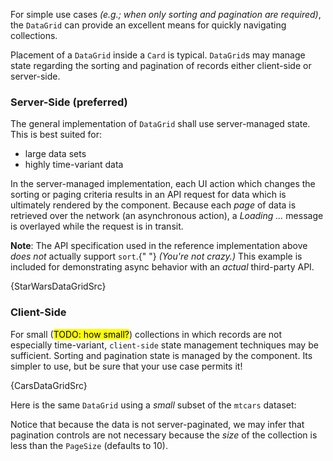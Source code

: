 
For simple use cases _(e.g.; when only sorting and pagination are required)_, the `DataGrid` can provide an excellent means for quickly navigating collections.

Placement of a `DataGrid` inside a <Link to="/components/cards">`Card`</Link> is typical. `DataGrid`s may manage state regarding the sorting and pagination of records either client-side or server-side.

### Server-Side (preferred)

The general implementation of `DataGrid` shall use server-managed state. This is best suited for:

- large data sets
- highly time-variant data

In the server-managed implementation, each UI action which changes the sorting or paging criteria results in an API request for data which is ultimately rendered by the component. Because each _page_ of data is retrieved over the network (an asynchronous action), a _Loading ..._ message is overlayed while the request is in transit.

<StarWarsDataGrid />

<Alert color="info">
  <strong>Note</strong>: The API specification used in the reference
  implementation above <em>does not</em> actually support <code>sort</code>.{" "}
  <em>(You're not crazy.)</em> This example is included for demonstrating async
  behavior with an <em>actual</em> third-party API.
</Alert>

<CodeBlock>{StarWarsDataGridSrc}</CodeBlock>

### Client-Side

For small (<mark>TODO: how small?</mark>) collections in which records are not especially time-variant, `client-side` state management techniques may be sufficient. Sorting and pagination state is managed by the component. Its simpler to use, but be sure that your use case permits it!

<CarsDataGrid />

<CodeBlock>{CarsDataGridSrc}</CodeBlock>

Here is the same `DataGrid` using a _small_ subset of the `mtcars` dataset:

<CarsDataGridSmall />

Notice that because the data is not server-paginated, we may infer that pagination controls are not necessary because the _size_ of the collection is less than the `PageSize` (defaults to 10).
